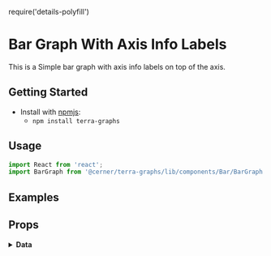 require('details-polyfill')

# Bar Graph With Axis Info Labels
This is a Simple bar graph with axis info labels on top of the axis.

## Getting Started

- Install with [npmjs](https://www.npmjs.com):
  - `npm install terra-graphs`

## Usage
```jsx
import React from 'react';
import BarGraph from '@cerner/terra-graphs/lib/components/Bar/BarGraph';
```
## Examples
<BarGraph />

## Props
<PropsTable />

<details>
<summary style={{fontSize: 24 }}>
<b>Data</b>
</summary>

### Graph Config object
<GraphConfig />

### Data object
<DataObject />
</details>
